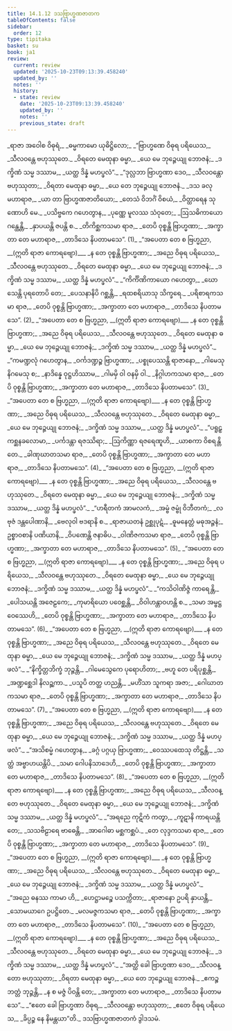 ```yaml
---
title: 14.1.12 ဒသဗြာဟ္မဏဇာတက
tableOfContents: false
sidebar:
  order: 12
type: tipitaka
basket: su
book: ja1
review:
  current: review
  updated: '2025-10-23T09:13:39.458240'
  updated_by: ''
  notes: ''
  history:
  - state: review
    date: '2025-10-23T09:13:39.458240'
    updated_by: ''
    notes: ''
    previous_state: draft
---
```



<ReviewStatus review={frontmatter.review} showDetails={true} />

<HypothesisAnnotation frontmatter={frontmatter} />

<DynamicBreadcrumb />

<Division number="222" book="ja1" e="ch" v="22" p="302">

<Paragraph number="2780" type="verses" book="ja1">
_ရာဇာ အဝေါစ ဝိဓုရံ,_  
_ဓမ္မကာမော ယုဓိဋ္ဌိလော;_  
_“ဗြာဟ္မဏေ ဝိဓုရ ပရိယေသ,_  
_သီလဝန္တေ ဗဟုဿုတေ._  

</Paragraph>

</Division>
<Division number="223" book="ja1" e="ch" v="22" p="302">

<Paragraph number="2781" type="verses" book="ja1">
_ဝိရတေ မေထုနာ ဓမ္မာ,_  
_ယေ မေ ဘုဉ္ဇေယျု ဘောဇနံ;_  
_ဒက္ခိဏံ သမ္မ ဒဿာမ,_  
_ယတ္ထ ဒိန္နံ မဟပ္ဖလံ”._  

</Paragraph>

</Division>
<Division number="224" book="ja1" e="ch" v="22" p="302">

<Paragraph number="2782" type="verses" book="ja1">
_“ဒုလ္လဘာ ဗြာဟ္မဏာ ဒေဝ,_  
_သီလဝန္တော ဗဟုဿုတာ;_  
_ဝိရတာ မေထုနာ ဓမ္မာ,_  
_ယေ တေ ဘုဉ္ဇေယျု ဘောဇနံ._  

</Paragraph>

</Division>
<Division number="225" book="ja1" e="ch" v="22" p="302">

<Paragraph number="2783" type="verses" book="ja1">
_ဒသ ခလု မဟာရာဇ,_  
_ယာ တာ ဗြာဟ္မဏဇာတိယော;_  
_တေသံ ဝိဘင်္ဂံ ဝိစယံ,_  
_ဝိတ္ထာရေန သုဏောဟိ မေ._  

</Paragraph>

</Division>
<Division number="226" book="ja1" e="ch" v="22" p="302">

<Paragraph number="2784" type="verses" book="ja1">
_ပသိဗ္ဗကေ ဂဟေတွာန,_  
_ပုဏ္ဏေ မူလဿ သံဝုတေ;_  
_ဩသဓိကာယော ဂန္ထေန္တိ,_  
_နှာပယန္တိ ဇပန္တိ စ._  

</Paragraph>

</Division>
<Division number="227" book="ja1" e="ch" v="22" p="303">

<Paragraph number="2785" type="verses" book="ja1">
_တိကိစ္ဆကသမာ ရာဇ,_  
_တေပိ ဝုစ္စန္တိ ဗြာဟ္မဏာ;_  
_အက္ခာတာ တေ မဟာရာဇ,_  
_တာဒိသေ နိပတာမသေ”. (1)_  

</Paragraph>

</Division>
<Division number="228" book="ja1" e="ch" v="22" p="303">

<Paragraph number="2786" type="verses" book="ja1">
_“အပေတာ တေ စ ဗြဟ္မညာ, __(ဣတိ ရာဇာ ကောရဗျော)___  
_န တေ ဝုစ္စန္တိ ဗြာဟ္မဏာ;_  
_အညေ ဝိဓုရ ပရိယေသ,_  
_သီလဝန္တေ ဗဟုဿုတေ._  

</Paragraph>

</Division>
<Division number="229" book="ja1" e="ch" v="22" p="303">

<Paragraph number="2787" type="verses" book="ja1">
_ဝိရတေ မေထုနာ ဓမ္မာ,_  
_ယေ မေ ဘုဉ္ဇေယျု ဘောဇနံ;_  
_ဒက္ခိဏံ သမ္မ ဒဿာမ,_  
_ယတ္ထ ဒိန္နံ မဟပ္ဖလံ”._  

</Paragraph>

</Division>
<Division number="230" book="ja1" e="ch" v="22" p="303">

<Paragraph number="2788" type="verses" book="ja1">
_“ကိင်္ကိဏိကာယော ဂဟေတွာ,_  
_ဃောသေန္တိ ပုရတောပိ တေ;_  
_ပေသနာနိပိ ဂစ္ဆန္တိ,_  
_ရထစရိယာသု သိက္ခရေ._  

</Paragraph>

</Division>
<Division number="231" book="ja1" e="ch" v="22" p="303">

<Paragraph number="2789" type="verses" book="ja1">
_ပရိစာရကသမာ ရာဇ,_  
_တေပိ ဝုစ္စန္တိ ဗြာဟ္မဏာ;_  
_အက္ခာတာ တေ မဟာရာဇ,_  
_တာဒိသေ နိပတာမသေ”. (2)_  

</Paragraph>

</Division>
<Division number="232" book="ja1" e="ch" v="22" p="303">

<Paragraph number="2790" type="verses" book="ja1">
_“အပေတာ တေ စ ဗြဟ္မညာ, __(ဣတိ ရာဇာ ကောရဗျော)___  
_န တေ ဝုစ္စန္တိ ဗြာဟ္မဏာ;_  
_အညေ ဝိဓုရ ပရိယေသ,_  
_သီလဝန္တေ ဗဟုဿုတေ._  

</Paragraph>

</Division>
<Division number="233" book="ja1" e="ch" v="22" p="303">

<Paragraph number="2791" type="verses" book="ja1">
_ဝိရတေ မေထုနာ ဓမ္မာ,_  
_ယေ မေ ဘုဉ္ဇေယျု ဘောဇနံ;_  
_ဒက္ခိဏံ သမ္မ ဒဿာမ,_  
_ယတ္ထ ဒိန္နံ မဟပ္ဖလံ”._  

</Paragraph>

</Division>
<Division number="234" book="ja1" e="ch" v="22" p="303">

<Paragraph number="2792" type="verses" book="ja1">
_“ကမဏ္ဍလုံ ဂဟေတွာန,_  
_ဝင်္ကဒဏ္ဍဉ္စ ဗြာဟ္မဏာ;_  
_ပစ္စုပေဿန္တိ ရာဇာနော,_  
_ဂါမေသု နိဂမေသု စ;_  
_နာဒိန္နေ ဝုဋ္ဌဟိဿာမ,_  
_ဂါမမှိ ဝါ ဝနမှိ ဝါ._  

</Paragraph>

</Division>
<Division number="235" book="ja1" e="ch" v="22" p="303">

<Paragraph number="2793" type="verses" book="ja1">
_နိဂ္ဂါဟကသမာ ရာဇ,_  
_တေပိ ဝုစ္စန္တိ ဗြာဟ္မဏာ;_  
_အက္ခာတာ တေ မဟာရာဇ,_  
_တာဒိသေ နိပတာမသေ”. (3)_  

</Paragraph>

</Division>
<Division number="236" book="ja1" e="ch" v="22" p="303">

<Paragraph number="2794" type="verses" book="ja1">
_“အပေတာ တေ စ ဗြဟ္မညာ, __(ဣတိ ရာဇာ ကောရဗျော)___  
_န တေ ဝုစ္စန္တိ ဗြာဟ္မဏာ;_  
_အညေ ဝိဓုရ ပရိယေသ,_  
_သီလဝန္တေ ဗဟုဿုတေ._  

</Paragraph>

</Division>
<Division number="237" book="ja1" e="ch" v="22" p="303">

<Paragraph number="2795" type="verses" book="ja1">
_ဝိရတေ မေထုနာ ဓမ္မာ,_  
_ယေ မေ ဘုဉ္ဇေယျု ဘောဇနံ;_  
_ဒက္ခိဏံ သမ္မ ဒဿာမ,_  
_ယတ္ထ ဒိန္နံ မဟပ္ဖလံ”._  

</Paragraph>

</Division>
<Division number="238" book="ja1" e="ch" v="22" p="304">

<Paragraph number="2796" type="verses" book="ja1">
_“ပရူဠှကစ္ဆနခလောမာ,_  
_ပင်္ကဒန္တာ ရဇဿိရာ;_  
_ဩကိဏ္ဏာ ရဇရေဏူဟိ,_  
_ယာစကာ ဝိစရန္တိ တေ._  

</Paragraph>

</Division>
<Division number="239" book="ja1" e="ch" v="22" p="304">

<Paragraph number="2797" type="verses" book="ja1">
_ခါဏုဃာတသမာ ရာဇ,_  
_တေပိ ဝုစ္စန္တိ ဗြာဟ္မဏာ;_  
_အက္ခာတာ တေ မဟာရာဇ,_  
_တာဒိသေ နိပတာမသေ”. (4)_  

</Paragraph>

</Division>
<Division number="240" book="ja1" e="ch" v="22" p="304">

<Paragraph number="2798" type="verses" book="ja1">
_“အပေတာ တေ စ ဗြဟ္မညာ, __(ဣတိ ရာဇာ ကောရဗျော)___  
_န တေ ဝုစ္စန္တိ ဗြာဟ္မဏာ;_  
_အညေ ဝိဓုရ ပရိယေသ,_  
_သီလဝန္တေ ဗဟုဿုတေ._  

</Paragraph>

</Division>
<Division number="241" book="ja1" e="ch" v="22" p="304">

<Paragraph number="2799" type="verses" book="ja1">
_ဝိရတေ မေထုနာ ဓမ္မာ,_  
_ယေ မေ ဘုဉ္ဇေယျု ဘောဇနံ;_  
_ဒက္ခိဏံ သမ္မ ဒဿာမ,_  
_ယတ္ထ ဒိန္နံ မဟပ္ဖလံ”._  

</Paragraph>

</Division>
<Division number="242" book="ja1" e="ch" v="22" p="304">

<Paragraph number="2800" type="verses" book="ja1">
_“ဟရီတကံ အာမလကံ,_  
_အမ္ဗံ ဇမ္ဗုံ ဝိဘီတကံ;_  
_လဗုဇံ ဒန္တပေါဏာနိ,_  
_ဗေလုဝါ ဗဒရာနိ စ._  

</Paragraph>

</Division>
<Division number="243" book="ja1" e="ch" v="22" p="304">

<Paragraph number="2801" type="verses" book="ja1">
_ရာဇာယတနံ ဥစ္ဆုပုဋံ,_  
_ဓူမနေတ္တံ မဓုအဉ္ဇနံ;_  
ဥစ္စာဝစာနိ ပဏိယာနိ,_  
_ဝိပဏေန္တိ ဇနာဓိပ._  

</Paragraph>

</Division>
<Division number="244" book="ja1" e="ch" v="22" p="304">

<Paragraph number="2802" type="verses" book="ja1">
_ဝါဏိဇကသမာ ရာဇ,_  
_တေပိ ဝုစ္စန္တိ ဗြာဟ္မဏာ;_  
_အက္ခာတာ တေ မဟာရာဇ,_  
_တာဒိသေ နိပတာမသေ”. (5)_  

</Paragraph>

</Division>
<Division number="245" book="ja1" e="ch" v="22" p="304">

<Paragraph number="2803" type="verses" book="ja1">
_“အပေတာ တေ စ ဗြဟ္မညာ, __(ဣတိ ရာဇာ ကောရဗျော)___  
_န တေ ဝုစ္စန္တိ ဗြာဟ္မဏာ;_  
_အညေ ဝိဓုရ ပရိယေသ,_  
_သီလဝန္တေ ဗဟုဿုတေ._  

</Paragraph>

</Division>
<Division number="246" book="ja1" e="ch" v="22" p="304">

<Paragraph number="2804" type="verses" book="ja1">
_ဝိရတေ မေထုနာ ဓမ္မာ,_  
_ယေ မေ ဘုဉ္ဇေယျု ဘောဇနံ;_  
_ဒက္ခိဏံ သမ္မ ဒဿာမ,_  
_ယတ္ထ ဒိန္နံ မဟပ္ဖလံ”._  

</Paragraph>

</Division>
<Division number="247" book="ja1" e="ch" v="22" p="304">

<Paragraph number="2805" type="verses" book="ja1">
_“ကသိဝါဏိဇ္ဇံ ကာရေန္တိ,_  
_ပေါသယန္တိ အဇေဠကေ;_  
_ကုမာရိယော ပဝေစ္ဆန္တိ,_  
_ဝိဝါဟန္တာဝဟန္တိ စ._  

</Paragraph>

</Division>
<Division number="248" book="ja1" e="ch" v="22" p="304">

<Paragraph number="2806" type="verses" book="ja1">
_သမာ အမ္ဗဋ္ဌဝေဿေဟိ,_  
_တေပိ ဝုစ္စန္တိ ဗြာဟ္မဏာ;_  
_အက္ခာတာ တေ မဟာရာဇ,_  
_တာဒိသေ နိပတာမသေ”. (6)_  

</Paragraph>

</Division>
<Division number="249" book="ja1" e="ch" v="22" p="304">

<Paragraph number="2807" type="verses" book="ja1">
_“အပေတာ တေ စ ဗြဟ္မညာ, __(ဣတိ ရာဇာ ကောရဗျော)___  
_န တေ ဝုစ္စန္တိ ဗြာဟ္မဏာ;_  
_အညေ ဝိဓုရ ပရိယေသ,_  
_သီလဝန္တေ ဗဟုဿုတေ._  

</Paragraph>

</Division>
<Division number="250" book="ja1" e="ch" v="22" p="305">

<Paragraph number="2808" type="verses" book="ja1">
_ဝိရတေ မေထုနာ ဓမ္မာ,_  
_ယေ မေ ဘုဉ္ဇေယျု ဘောဇနံ;_  
_ဒက္ခိဏံ သမ္မ ဒဿာမ,_  
_ယတ္ထ ဒိန္နံ မဟပ္ဖလံ”._  

</Paragraph>

</Division>
<Division number="251" book="ja1" e="ch" v="22" p="305">

<Paragraph number="2809" type="verses" book="ja1">
_“နိက္ခိတ္တဘိက္ခံ ဘုဉ္ဇန္တိ,_  
_ဂါမေသွေကေ ပုရောဟိတာ;_  
_ဗဟူ တေ ပရိပုစ္ဆန္တိ,_  
_အဏ္ဍစ္ဆေဒါ နိလဉ္ဆကာ._  

</Paragraph>

</Division>
<Division number="252" book="ja1" e="ch" v="22" p="305">

<Paragraph number="2810" type="verses" book="ja1">
_ပသူပိ တတ္ထ ဟညန္တိ,_  
_မဟိံသာ သူကရာ အဇာ;_  
_ဂေါဃာတကသမာ ရာဇ,_  
_တေပိ ဝုစ္စန္တိ ဗြာဟ္မဏာ;_  
_အက္ခာတာ တေ မဟာရာဇ,_  
_တာဒိသေ နိပတာမသေ”. (7)_  

</Paragraph>

</Division>
<Division number="253" book="ja1" e="ch" v="22" p="305">

<Paragraph number="2811" type="verses" book="ja1">
_“အပေတာ တေ စ ဗြဟ္မညာ, __(ဣတိ ရာဇာ ကောရဗျော)___  
_န တေ ဝုစ္စန္တိ ဗြာဟ္မဏာ;_  
_အညေ ဝိဓုရ ပရိယေသ,_  
_သီလဝန္တေ ဗဟုဿုတေ._  

</Paragraph>

</Division>
<Division number="254" book="ja1" e="ch" v="22" p="305">

<Paragraph number="2812" type="verses" book="ja1">
_ဝိရတေ မေထုနာ ဓမ္မာ,_  
_ယေ မေ ဘုဉ္ဇေယျု ဘောဇနံ;_  
_ဒက္ခိဏံ သမ္မ ဒဿာမ,_  
_ယတ္ထ ဒိန္နံ မဟပ္ဖလံ”._  

</Paragraph>

</Division>
<Division number="255" book="ja1" e="ch" v="22" p="305">

<Paragraph number="2813" type="verses" book="ja1">
_“အသိစမ္မံ ဂဟေတွာန,_  
_ခဂ္ဂံ ပဂ္ဂယှ ဗြာဟ္မဏာ;_  
_ဝေဿပထေသု တိဋ္ဌန္တိ,_  
_သတ္ထံ အဗ္ဗာဟယန္တိပိ._  

</Paragraph>

</Division>
<Division number="256" book="ja1" e="ch" v="22" p="305">

<Paragraph number="2814" type="verses" book="ja1">
_သမာ ဂေါပနိသာဒေဟိ,_  
_တေပိ ဝုစ္စန္တိ ဗြာဟ္မဏာ;_  
_အက္ခာတာ တေ မဟာရာဇ,_  
_တာဒိသေ နိပတာမသေ”. (8)_  

</Paragraph>

</Division>
<Division number="257" book="ja1" e="ch" v="22" p="305">

<Paragraph number="2815" type="verses" book="ja1">
_“အပေတာ တေ စ ဗြဟ္မညာ, __(ဣတိ ရာဇာ ကောရဗျော)___  
_န တေ ဝုစ္စန္တိ ဗြာဟ္မဏာ;_  
_အညေ ဝိဓုရ ပရိယေသ,_  
_သီလဝန္တေ ဗဟုဿုတေ._  

</Paragraph>

</Division>
<Division number="258" book="ja1" e="ch" v="22" p="305">

<Paragraph number="2816" type="verses" book="ja1">
_ဝိရတေ မေထုနာ ဓမ္မာ,_  
_ယေ မေ ဘုဉ္ဇေယျု ဘောဇနံ;_  
_ဒက္ခိဏံ သမ္မ ဒဿာမ,_  
_ယတ္ထ ဒိန္နံ မဟပ္ဖလံ”._  

</Paragraph>

</Division>
<Division number="259" book="ja1" e="ch" v="22" p="305">

<Paragraph number="2817" type="verses" book="ja1">
_“အရညေ ကုဋိကံ ကတွာ,_  
_ကူဋာနိ ကာရယန္တိ တေ;_  
_သသဗိဠာရေ ဗာဓေန္တိ,_  
_အာဂေါဓာ မစ္ဆကစ္ဆပံ._  

</Paragraph>

</Division>
<Division number="260" book="ja1" e="ch" v="22" p="305">

<Paragraph number="2818" type="verses" book="ja1">
_တေ လုဒ္ဒကသမာ ရာဇ,_  
_တေပိ ဝုစ္စန္တိ ဗြာဟ္မဏာ;_  
_အက္ခာတာ တေ မဟာရာဇ,_  
_တာဒိသေ နိပတာမသေ”. (9)_  

</Paragraph>

</Division>
<Division number="261" book="ja1" e="ch" v="22" p="306">

<Paragraph number="2819" type="verses" book="ja1">
_“အပေတာ တေ စ ဗြဟ္မညာ, __(ဣတိ ရာဇာ ကောရဗျော)___  
_န တေ ဝုစ္စန္တိ ဗြာဟ္မဏာ;_  
_အညေ ဝိဓုရ ပရိယေသ,_  
_သီလဝန္တေ ဗဟုဿုတေ._  

</Paragraph>

</Division>
<Division number="262" book="ja1" e="ch" v="22" p="306">

<Paragraph number="2820" type="verses" book="ja1">
_ဝိရတေ မေထုနာ ဓမ္မာ,_  
_ယေ မေ ဘုဉ္ဇေယျု ဘောဇနံ;_  
_ဒက္ခိဏံ သမ္မ ဒဿာမ,_  
_ယတ္ထ ဒိန္နံ မဟပ္ဖလံ”._  

</Paragraph>

</Division>
<Division number="263" book="ja1" e="ch" v="22" p="306">

<Paragraph number="2821" type="verses" book="ja1">
_“အညေ ဓနဿ ကာမာ ဟိ,_  
_ဟေဋ္ဌာမဉ္စေ ပသက္ကိတာ;_  
_ရာဇာနော ဥပရိ နှာယန္တိ,_  
_သောမယာဂေ ဥပဋ္ဌိတေ._  

</Paragraph>

</Division>
<Division number="264" book="ja1" e="ch" v="22" p="306">

<Paragraph number="2822" type="verses" book="ja1">
_မလမဇ္ဇကသမာ ရာဇ,_  
_တေပိ ဝုစ္စန္တိ ဗြာဟ္မဏာ;_  
_အက္ခာတာ တေ မဟာရာဇ,_  
_တာဒိသေ နိပတာမသေ”. (10)_  

</Paragraph>

</Division>
<Division number="265" book="ja1" e="ch" v="22" p="306">

<Paragraph number="2823" type="verses" book="ja1">
_“အပေတာ တေ စ ဗြဟ္မညာ, __(ဣတိ ရာဇာ ကောရဗျော)___  
_န တေ ဝုစ္စန္တိ ဗြာဟ္မဏာ;_  
_အညေ ဝိဓုရ ပရိယေသ,_  
_သီလဝန္တေ ဗဟုဿုတေ._  

</Paragraph>

</Division>
<Division number="266" book="ja1" e="ch" v="22" p="306">

<Paragraph number="2824" type="verses" book="ja1">
_ဝိရတေ မေထုနာ ဓမ္မာ,_  
_ယေ မေ ဘုဉ္ဇေယျု ဘောဇနံ;_  
_ဒက္ခိဏံ သမ္မ ဒဿာမ,_  
_ယတ္ထ ဒိန္နံ မဟပ္ဖလံ”._  

</Paragraph>

</Division>
<Division number="267" book="ja1" e="ch" v="22" p="306">

<Paragraph number="2825" type="verses" book="ja1">
_“အတ္ထိ ခေါ ဗြာဟ္မဏာ ဒေဝ,_  
_သီလဝန္တော ဗဟုဿုတာ;_  
_ဝိရတာ မေထုနာ ဓမ္မာ,_  
_ယေ တေ ဘုဉ္ဇေယျု ဘောဇနံ._  

</Paragraph>

</Division>
<Division number="268" book="ja1" e="ch" v="22" p="306">

<Paragraph number="2826" type="verses" book="ja1">
_ဧကဉ္စ ဘတ္တံ ဘုဉ္ဇန္တိ,_  
_န စ မဇ္ဇံ ပိဝန္တိ တေ;_  
_အက္ခာတာ တေ မဟာရာဇ,_  
_တာဒိသေ နိပတာမသေ”._  

</Paragraph>

</Division>
<Division number="269" book="ja1" e="ch" v="22" p="306">

<Paragraph number="2827" type="verses" book="ja1">
_“ဧတေ ခေါ ဗြာဟ္မဏာ ဝိဓုရ,_  
_သီလဝန္တော ဗဟုဿုတာ;_  
_ဧတေ ဝိဓုရ ပရိယေသ,_  
_ခိပ္ပဉ္စ နေ နိမန္တယာ”တိ._  


</Paragraph>
</Division>

<Paragraph number="2828" type="center" book="ja1">
ဒသဗြာဟ္မဏဇာတကံ ဒွါဒသမံ.
</Paragraph>